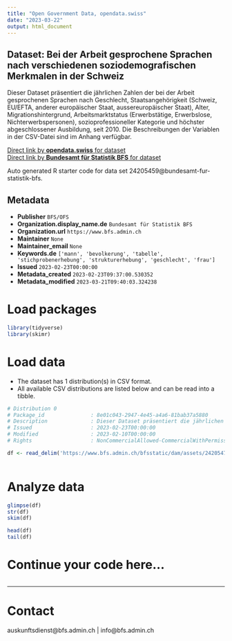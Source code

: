 ```yaml
---
title: "Open Government Data, opendata.swiss"
date: "2023-03-22"
output: html_document
---
```


## Dataset: Bei der Arbeit gesprochene Sprachen nach verschiedenen soziodemografischen Merkmalen in der Schweiz

Dieser Dataset präsentiert die jährlichen Zahlen der bei der Arbeit gesprochenen Sprachen nach Geschlecht, Staatsangehörigkeit (Schweiz, EU/EFTA, anderer europäischer Staat, aussereuropäischer Staat), Alter, Migrationshintergrund, Arbeitsmarktstatus (Erwerbstätige, Erwerbslose, Nichterwerbspersonen), sozioprofessioneller Kategorie und höchster abgeschlossener Ausbildung, seit 2010. Die Beschreibungen der Variablen in der CSV-Datei sind im Anhang verfügbar.

[Direct link by **opendata.swiss** for dataset](https://opendata.swiss/de/dataset/bei-der-arbeit-gesprochene-sprachen-nach-verschiedenen-soziodemografischen-merkmalen-in-der-sch1)<br>
[Direct link by **Bundesamt für Statistik BFS** for dataset](https://www.bfs.admin.ch/asset/de/ts-x-40.02.01.08.14)

Auto generated R starter code for data set 24205459@bundesamt-fur-statistik-bfs.

## Metadata

- **Publisher** `BFS/OFS`
- **Organization.display_name.de** `Bundesamt für Statistik BFS`
- **Organization.url** `https://www.bfs.admin.ch`
- **Maintainer** `None`
- **Maintainer_email** `None`
- **Keywords.de** `['mann', 'bevolkerung', 'tabelle', 'stichprobenerhebung', 'strukturerhebung', 'geschlecht', 'frau']`
- **Issued** `2023-02-23T00:00:00`
- **Metadata_created** `2023-02-23T09:37:00.530352`
- **Metadata_modified** `2023-03-21T09:40:03.324238`


# Load packages

```r

library(tidyverse)
library(skimr)

```

# Load data

-   The dataset has 1 distribution(s) in CSV format.
-   All available CSV distributions are listed below and can be read into a tibble.

```r

# Distribution 0
# Package_id               : 8e01c043-2947-4e45-a4a6-81bab37a5880
# Description              : Dieser Dataset präsentiert die jährlichen Zahlen der bei der Arbeit gesprochenen Sprachen nach Geschlecht, Staatsangehörigkeit (Schweiz, EU/EFTA, anderer europäischer Staat, aussereuropäischer Staat), Alter, Migrationshintergrund, Arbeitsmarktstatus (Erwerbstätige, Erwerbslose, Nichterwerbspersonen), sozioprofessioneller Kategorie und höchster abgeschlossener Ausbildung, seit 2010. Die Beschreibungen der Variablen in der CSV-Datei sind im Anhang verfügbar.
# Issued                   : 2023-02-23T00:00:00
# Modified                 : 2023-02-10T00:00:00
# Rights                   : NonCommercialAllowed-CommercialWithPermission-ReferenceRequired

df <- read_delim('https://www.bfs.admin.ch/bfsstatic/dam/assets/24205472/master')



```

# Analyze data

```r

glimpse(df)
str(df)
skim(df)

head(df)
tail(df)

```

# Continue your code here...

```r

```

------------------------------------------------------------------------

# Contact

auskunftsdienst@bfs.admin.ch | info@bfs.admin.ch
